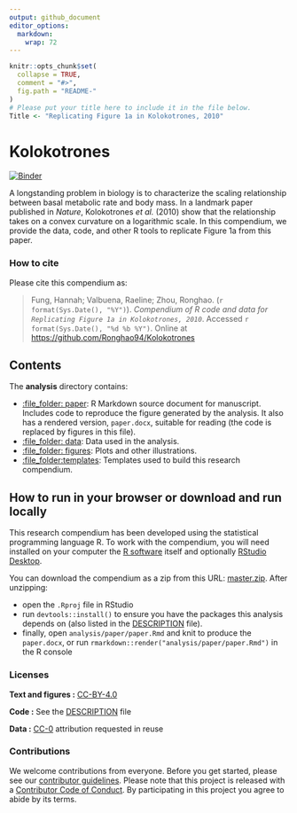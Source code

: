 ```yaml
---
output: github_document
editor_options: 
  markdown: 
    wrap: 72
---
```


<!-- README.md is generated from README.Rmd. Please edit that file -->

```r
knitr::opts_chunk$set(
  collapse = TRUE,
  comment = "#>",
  fig.path = "README-"
)
# Please put your title here to include it in the file below.
Title <- "Replicating Figure 1a in Kolokotrones, 2010" 
```

# Kolokotrones

[![Binder](https://mybinder.org/badge_logo.svg)](https://mybinder.org/v2/gh/Ronghao94/Kolokotrones/master?urlpath=rstudio)

A longstanding problem in biology is to characterize the scaling
relationship between basal metabolic rate and body mass. In a landmark
paper published in *Nature*, Kolokotrones *et al.* (2010) show that the
relationship takes on a convex curvature on a logarithmic scale. In this
compendium, we provide the data, code, and other R tools to replicate
Figure 1a from this paper.

### How to cite

Please cite this compendium as:

> Fung, Hannah; Valbuena, Raeline; Zhou, Ronghao.
> (`r format(Sys.Date(), "%Y")`). *Compendium of R code and data for
> `Replicating Figure 1a in Kolokotrones, 2010`*. Accessed
> `r format(Sys.Date(), "%d %b %Y")`. Online at
> <https://github.com/Ronghao94/Kolokotrones>

## Contents

The **analysis** directory contains:

-   [:file_folder: paper](/analysis/paper): R Markdown source document
    for manuscript. Includes code to reproduce the figure
    generated by the analysis. It also has a rendered version,
    `paper.docx`, suitable for reading (the code is replaced by figures
    in this file).
-   [:file_folder: data](/analysis/data): Data used in the analysis.
-   [:file_folder: figures](/analysis/figures): Plots and other
    illustrations.
-   [:file_folder:templates](/analysis/templates): Templates used to
    build this research compendium.

## How to run in your browser or download and run locally

This research compendium has been developed using the statistical
programming language R. To work with the compendium, you will need
installed on your computer the [R
software](https://cloud.r-project.org/) itself and optionally [RStudio
Desktop](https://rstudio.com/products/rstudio/download/).

You can download the compendium as a zip from this URL:
[master.zip](https://github.com/Ronghao94/Kolokotrones/archive/refs/heads/main.zip). After unzipping:

-   open the `.Rproj` file in RStudio
-   run `devtools::install()` to ensure you have the packages this
    analysis depends on (also listed in the [DESCRIPTION](/DESCRIPTION)
    file).
-   finally, open `analysis/paper/paper.Rmd` and knit to produce the
    `paper.docx`, or run `rmarkdown::render("analysis/paper/paper.Rmd")`
    in the R console

### Licenses

**Text and figures :**
[CC-BY-4.0](http://creativecommons.org/licenses/by/4.0/)

**Code :** See the [DESCRIPTION](DESCRIPTION) file

**Data :** [CC-0](http://creativecommons.org/publicdomain/zero/1.0/)
attribution requested in reuse

### Contributions

We welcome contributions from everyone. Before you get started, please
see our [contributor guidelines](CONTRIBUTING.md). Please note that this
project is released with a [Contributor Code of Conduct](CONDUCT.md). By
participating in this project you agree to abide by its terms.
